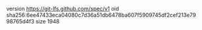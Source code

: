 version https://git-lfs.github.com/spec/v1
oid sha256:6ee47433eca04080c7d36a51db6478ba607f5909745df2cef213e7998765d4f3
size 1948
